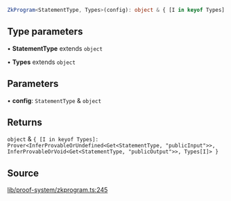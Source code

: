 ```ts
ZkProgram<StatementType, Types>(config): object & { [I in keyof Types]: Prover<InferProvableOrUndefined<Get<StatementType, "publicInput">>, InferProvableOrVoid<Get<StatementType, "publicOutput">>, Types[I]> }
```

## Type parameters

• **StatementType** extends `object`

• **Types** extends `object`

## Parameters

• **config**: `StatementType` & `object`

## Returns

`object` & `{ [I in keyof Types]: Prover<InferProvableOrUndefined<Get<StatementType, "publicInput">>, InferProvableOrVoid<Get<StatementType, "publicOutput">>, Types[I]> }`

## Source

[lib/proof-system/zkprogram.ts:245](https://github.com/o1-labs/o1js/blob/000b9835d52eede806be269b958c57000ff32f72/src/lib/proof-system/zkprogram.ts#L245)
